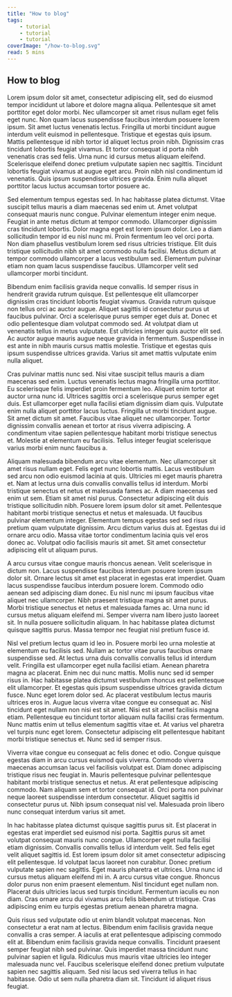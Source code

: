 ```yaml
---
title: "How to blog"
tags:
    - tutorial
    - tutorial
    - tutorial
coverImage: "/how-to-blog.svg"
read: 5 mins
---
```


## How to blog

Lorem ipsum dolor sit amet, consectetur adipiscing elit, sed do eiusmod tempor incididunt ut labore et dolore magna aliqua. Pellentesque sit amet porttitor eget dolor morbi. Nec ullamcorper sit amet risus nullam eget felis eget nunc. Non quam lacus suspendisse faucibus interdum posuere lorem ipsum. Sit amet luctus venenatis lectus. Fringilla ut morbi tincidunt augue interdum velit euismod in pellentesque. Tristique et egestas quis ipsum. Mattis pellentesque id nibh tortor id aliquet lectus proin nibh. Dignissim cras tincidunt lobortis feugiat vivamus. Et tortor consequat id porta nibh venenatis cras sed felis. Urna nunc id cursus metus aliquam eleifend. Scelerisque eleifend donec pretium vulputate sapien nec sagittis. Tincidunt lobortis feugiat vivamus at augue eget arcu. Proin nibh nisl condimentum id venenatis. Quis ipsum suspendisse ultrices gravida. Enim nulla aliquet porttitor lacus luctus accumsan tortor posuere ac.

Sed elementum tempus egestas sed. In hac habitasse platea dictumst. Vitae suscipit tellus mauris a diam maecenas sed enim ut. Amet volutpat consequat mauris nunc congue. Pulvinar elementum integer enim neque. Feugiat in ante metus dictum at tempor commodo. Ullamcorper dignissim cras tincidunt lobortis. Dolor magna eget est lorem ipsum dolor. Leo a diam sollicitudin tempor id eu nisl nunc mi. Proin fermentum leo vel orci porta. Non diam phasellus vestibulum lorem sed risus ultricies tristique. Elit duis tristique sollicitudin nibh sit amet commodo nulla facilisi. Metus dictum at tempor commodo ullamcorper a lacus vestibulum sed. Elementum pulvinar etiam non quam lacus suspendisse faucibus. Ullamcorper velit sed ullamcorper morbi tincidunt.

Bibendum enim facilisis gravida neque convallis. Id semper risus in hendrerit gravida rutrum quisque. Est pellentesque elit ullamcorper dignissim cras tincidunt lobortis feugiat vivamus. Gravida rutrum quisque non tellus orci ac auctor augue. Aliquet sagittis id consectetur purus ut faucibus pulvinar. Orci a scelerisque purus semper eget duis at. Donec et odio pellentesque diam volutpat commodo sed. At volutpat diam ut venenatis tellus in metus vulputate. Est ultricies integer quis auctor elit sed. Ac auctor augue mauris augue neque gravida in fermentum. Suspendisse in est ante in nibh mauris cursus mattis molestie. Tristique et egestas quis ipsum suspendisse ultrices gravida. Varius sit amet mattis vulputate enim nulla aliquet.

Cras pulvinar mattis nunc sed. Nisi vitae suscipit tellus mauris a diam maecenas sed enim. Luctus venenatis lectus magna fringilla urna porttitor. Eu scelerisque felis imperdiet proin fermentum leo. Aliquet enim tortor at auctor urna nunc id. Ultrices sagittis orci a scelerisque purus semper eget duis. Est ullamcorper eget nulla facilisi etiam dignissim diam quis. Vulputate enim nulla aliquet porttitor lacus luctus. Fringilla ut morbi tincidunt augue. Sit amet dictum sit amet. Faucibus vitae aliquet nec ullamcorper. Tortor dignissim convallis aenean et tortor at risus viverra adipiscing. A condimentum vitae sapien pellentesque habitant morbi tristique senectus et. Molestie at elementum eu facilisis. Tellus integer feugiat scelerisque varius morbi enim nunc faucibus a.

Aliquam malesuada bibendum arcu vitae elementum. Nec ullamcorper sit amet risus nullam eget. Felis eget nunc lobortis mattis. Lacus vestibulum sed arcu non odio euismod lacinia at quis. Ultricies mi eget mauris pharetra et. Nam at lectus urna duis convallis convallis tellus id interdum. Morbi tristique senectus et netus et malesuada fames ac. A diam maecenas sed enim ut sem. Etiam sit amet nisl purus. Consectetur adipiscing elit duis tristique sollicitudin nibh. Posuere lorem ipsum dolor sit amet. Pellentesque habitant morbi tristique senectus et netus et malesuada. Ut faucibus pulvinar elementum integer. Elementum tempus egestas sed sed risus pretium quam vulputate dignissim. Arcu dictum varius duis at. Egestas dui id ornare arcu odio. Massa vitae tortor condimentum lacinia quis vel eros donec ac. Volutpat odio facilisis mauris sit amet. Sit amet consectetur adipiscing elit ut aliquam purus.

A arcu cursus vitae congue mauris rhoncus aenean. Velit scelerisque in dictum non. Lacus suspendisse faucibus interdum posuere lorem ipsum dolor sit. Ornare lectus sit amet est placerat in egestas erat imperdiet. Quam lacus suspendisse faucibus interdum posuere lorem. Commodo odio aenean sed adipiscing diam donec. Eu nisl nunc mi ipsum faucibus vitae aliquet nec ullamcorper. Nibh praesent tristique magna sit amet purus. Morbi tristique senectus et netus et malesuada fames ac. Urna nunc id cursus metus aliquam eleifend mi. Semper viverra nam libero justo laoreet sit. In nulla posuere sollicitudin aliquam. In hac habitasse platea dictumst quisque sagittis purus. Massa tempor nec feugiat nisl pretium fusce id.

Nisl vel pretium lectus quam id leo in. Posuere morbi leo urna molestie at elementum eu facilisis sed. Nullam ac tortor vitae purus faucibus ornare suspendisse sed. At lectus urna duis convallis convallis tellus id interdum velit. Fringilla est ullamcorper eget nulla facilisi etiam. Aenean pharetra magna ac placerat. Enim nec dui nunc mattis. Mollis nunc sed id semper risus in. Hac habitasse platea dictumst vestibulum rhoncus est pellentesque elit ullamcorper. Et egestas quis ipsum suspendisse ultrices gravida dictum fusce. Nunc eget lorem dolor sed. Ac placerat vestibulum lectus mauris ultrices eros in. Augue lacus viverra vitae congue eu consequat ac. Nisl tincidunt eget nullam non nisi est sit amet. Nisi est sit amet facilisis magna etiam. Pellentesque eu tincidunt tortor aliquam nulla facilisi cras fermentum. Nunc mattis enim ut tellus elementum sagittis vitae et. At varius vel pharetra vel turpis nunc eget lorem. Consectetur adipiscing elit pellentesque habitant morbi tristique senectus et. Nunc sed id semper risus.

Viverra vitae congue eu consequat ac felis donec et odio. Congue quisque egestas diam in arcu cursus euismod quis viverra. Commodo viverra maecenas accumsan lacus vel facilisis volutpat est. Diam donec adipiscing tristique risus nec feugiat in. Mauris pellentesque pulvinar pellentesque habitant morbi tristique senectus et netus. At erat pellentesque adipiscing commodo. Nam aliquam sem et tortor consequat id. Orci porta non pulvinar neque laoreet suspendisse interdum consectetur. Aliquet sagittis id consectetur purus ut. Nibh ipsum consequat nisl vel. Malesuada proin libero nunc consequat interdum varius sit amet.

In hac habitasse platea dictumst quisque sagittis purus sit. Est placerat in egestas erat imperdiet sed euismod nisi porta. Sagittis purus sit amet volutpat consequat mauris nunc congue. Ullamcorper eget nulla facilisi etiam dignissim. Convallis convallis tellus id interdum velit. Sed felis eget velit aliquet sagittis id. Est lorem ipsum dolor sit amet consectetur adipiscing elit pellentesque. Id volutpat lacus laoreet non curabitur. Donec pretium vulputate sapien nec sagittis. Eget mauris pharetra et ultrices. Urna nunc id cursus metus aliquam eleifend mi in. A arcu cursus vitae congue. Rhoncus dolor purus non enim praesent elementum. Nisl tincidunt eget nullam non. Placerat duis ultricies lacus sed turpis tincidunt. Fermentum iaculis eu non diam. Cras ornare arcu dui vivamus arcu felis bibendum ut tristique. Cras adipiscing enim eu turpis egestas pretium aenean pharetra magna.

Quis risus sed vulputate odio ut enim blandit volutpat maecenas. Non consectetur a erat nam at lectus. Bibendum enim facilisis gravida neque convallis a cras semper. A iaculis at erat pellentesque adipiscing commodo elit at. Bibendum enim facilisis gravida neque convallis. Tincidunt praesent semper feugiat nibh sed pulvinar. Quis imperdiet massa tincidunt nunc pulvinar sapien et ligula. Ridiculus mus mauris vitae ultricies leo integer malesuada nunc vel. Faucibus scelerisque eleifend donec pretium vulputate sapien nec sagittis aliquam. Sed nisi lacus sed viverra tellus in hac habitasse. Odio ut sem nulla pharetra diam sit. Tincidunt id aliquet risus feugiat.